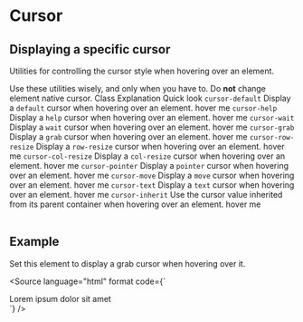 


<Meta title={getTitle(__filename)} />

# Cursor

## Displaying a specific cursor

Utilities for controlling the cursor style when hovering over an element.

<Alert type="warning">
    Use these utilities wisely, and only when you have to. Do <strong className="text-uppercase">not</strong> change
    element native cursor.
</Alert>

<Table className="color-norm">
    <TableHeader>
        <TableRow>
            <TableCell type="header">Class</TableCell>
            <TableCell type="header" className="w50">
                Explanation
            </TableCell>
            <TableCell type="header" className="text-right">
                Quick look
            </TableCell>
        </TableRow>
    </TableHeader>
    <TableBody>
        <TableRow>
            <TableCell>
                <code>cursor-default</code>
            </TableCell>
            <TableCell>
                Display a <code>default</code> cursor when hovering over an element.
            </TableCell>
            <TableCell className="text-right">
                <span className="inline-block border py0-25 px0-5 cursor-default">hover me</span>
            </TableCell>
        </TableRow>
        <TableRow>
            <TableCell>
                <code>cursor-help</code>
            </TableCell>
            <TableCell>
                Display a <code>help</code> cursor when hovering over an element.
            </TableCell>
            <TableCell className="text-right">
                <span className="inline-block border py0-25 px0-5 cursor-help">hover me</span>
            </TableCell>
        </TableRow>
        <TableRow>
            <TableCell>
                <code>cursor-wait</code>
            </TableCell>
            <TableCell>
                Display a <code>wait</code> cursor when hovering over an element.
            </TableCell>
            <TableCell className="text-right">
                <span className="inline-block border py0-25 px0-5 cursor-wait">hover me</span>
            </TableCell>
        </TableRow>
        <TableRow>
            <TableCell>
                <code>cursor-grab</code>
            </TableCell>
            <TableCell>
                Display a <code>grab</code> cursor when hovering over an element.
            </TableCell>
            <TableCell className="text-right">
                <span className="inline-block border py0-25 px0-5 cursor-grab">hover me</span>
            </TableCell>
        </TableRow>
        <TableRow>
            <TableCell>
                <code>cursor-row-resize</code>
            </TableCell>
            <TableCell>
                Display a <code>row-resize</code> cursor when hovering over an element.
            </TableCell>
            <TableCell className="text-right">
                <span className="inline-block border py0-25 px0-5 cursor-row-resize">hover me</span>
            </TableCell>
        </TableRow>
        <TableRow>
            <TableCell>
                <code>cursor-col-resize</code>
            </TableCell>
            <TableCell>
                Display a <code>col-resize</code> cursor when hovering over an element.
            </TableCell>
            <TableCell className="text-right">
                <span className="inline-block border py0-25 px0-5 cursor-col-resize">hover me</span>
            </TableCell>
        </TableRow>
        <TableRow>
            <TableCell>
                <code>cursor-pointer</code>
            </TableCell>
            <TableCell>
                Display a <code>pointer</code> cursor when hovering over an element.
            </TableCell>
            <TableCell className="text-right">
                <span className="inline-block border py0-25 px0-5 cursor-pointer">hover me</span>
            </TableCell>
        </TableRow>
        <TableRow>
            <TableCell>
                <code>cursor-move</code>
            </TableCell>
            <TableCell>
                Display a <code>move</code> cursor when hovering over an element.
            </TableCell>
            <TableCell className="text-right">
                <span className="inline-block border py0-25 px0-5 cursor-move">hover me</span>
            </TableCell>
        </TableRow>
        <TableRow>
            <TableCell>
                <code>cursor-text</code>
            </TableCell>
            <TableCell>
                Display a <code>text</code> cursor when hovering over an element.
            </TableCell>
            <TableCell className="text-right">
                <span className="inline-block border py0-25 px0-5 cursor-text">hover me</span>
            </TableCell>
        </TableRow>
        <TableRow>
            <TableCell>
                <code>cursor-inherit</code>
            </TableCell>
            <TableCell>
                Use the cursor value inherited from its parent container when hovering over an element.
            </TableCell>
            <TableCell className="text-right">
                <span className="inline-block border py0-25 px0-5 cursor-inherit">hover me</span>
            </TableCell>
        </TableRow>
    </TableBody>
</Table>

## Example

Set this element to display a grab cursor when hovering over it.

<Source
    language="html"
    format
    code={`
<div className="cursor-grab">Lorem ipsum dolor sit amet</div>
`}
/>
